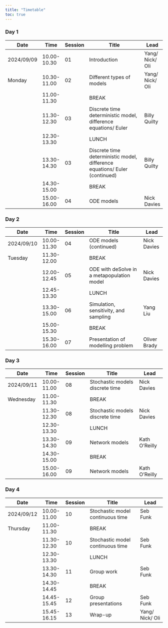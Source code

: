 ```yaml
---
title: "Timetable"
toc: true
---
```


### Day 1

| Date       | Time        | Session | Title                                                                      | Lead            |
|------------|-------------|---------|----------------------------------------------------------------------------|-----------------|
| 2024/09/09 | 10.00-10.30 | 01      | Introduction                                                               | Yang/ Nick/ Oli |
| Monday     | 10.30-11.00 | 02      | Different types of models                                                  | Yang/ Nick/ Oli |
|            | 11.00-11.30 |         | BREAK                                                                      |                 |
|            | 11.30-12.30 | 03      | Discrete time deterministic model, difference equations/ Euler             | Billy Quilty    |
|            | 12.30-13.30 |         | LUNCH                                                                      |                 |
|            | 13.30-14.30 | 03      | Discrete time deterministic model, difference equations/ Euler (continued) | Billy Quilty    |
|            | 14.30-15.00 |         | BREAK                                                                      |                 |
|            | 15.00-16.00 | 04      | ODE models                                                                 | Nick Davies     |

### Day 2

| Date       | Time        | Session | Title                                      | Lead         |
|------------|-------------|---------|--------------------------------------------|--------------|
| 2024/09/10 | 10.00-11.30 | 04      | ODE models (continued)                     | Nick Davies  |
| Tuesday    | 11.30-12.00 |         | BREAK                                      |              |
|            | 12.00-12.45 | 05      | ODE with deSolve in a metapopulation model | Nick Davies  |
|            | 12.45-13.30 |         | LUNCH                                      |              |
|            | 13.30-15.00 | 06      | Simulation, sensitivity, and sampling      | Yang Liu     |
|            | 15.00-15.30 |         | BREAK                                      |              |
|            | 15.30-16.00 | 07      | Presentation of modelling problem          | Oliver Brady |

### Day 3

| Date       | Time        | Session | Title                           | Lead          |
|------------|-------------|---------|---------------------------------|---------------|
| 2024/09/11 | 10.00-11.00 | 08      | Stochastic models discrete time | Nick Davies   |
| Wednesday  | 11.00-11.30 |         | BREAK                           |               |
|            | 11.30-12.30 | 08      | Stochastic models discrete time | Nick Davies   |
|            | 12.30-13.30 |         | LUNCH                           |               |
|            | 13.30-14.30 | 09      | Network models                  | Kath O'Reilly |
|            | 14.30-15.00 |         | BREAK                           |               |
|            | 15.00-16.00 | 09      | Network models                  | Kath O'Reilly |

### Day 4

| Date       | Time        | Session | Title                            | Lead            |
|------------|-------------|---------|----------------------------------|-----------------|
| 2024/09/12 | 10.00-11.00 | 10      | Stochastic model continuous time | Seb Funk        |
| Thursday   | 11.00-11.30 |         | BREAK                            |                 |
|            | 11.30-12.30 | 10      | Stochastic model continuous time | Seb Funk        |
|            | 12.30-13.30 |         | LUNCH                            |                 |
|            | 13.30-14.30 | 11      | Group work                       | Seb Funk        |
|            | 14.30-14.45 |         | BREAK                            |                 |
|            | 14.45-15.45 | 12      | Group presentations              | Seb Funk        |
|            | 15.45-16.15 | 13      | Wrap-up                          | Yang/ Nick/ Oli |
